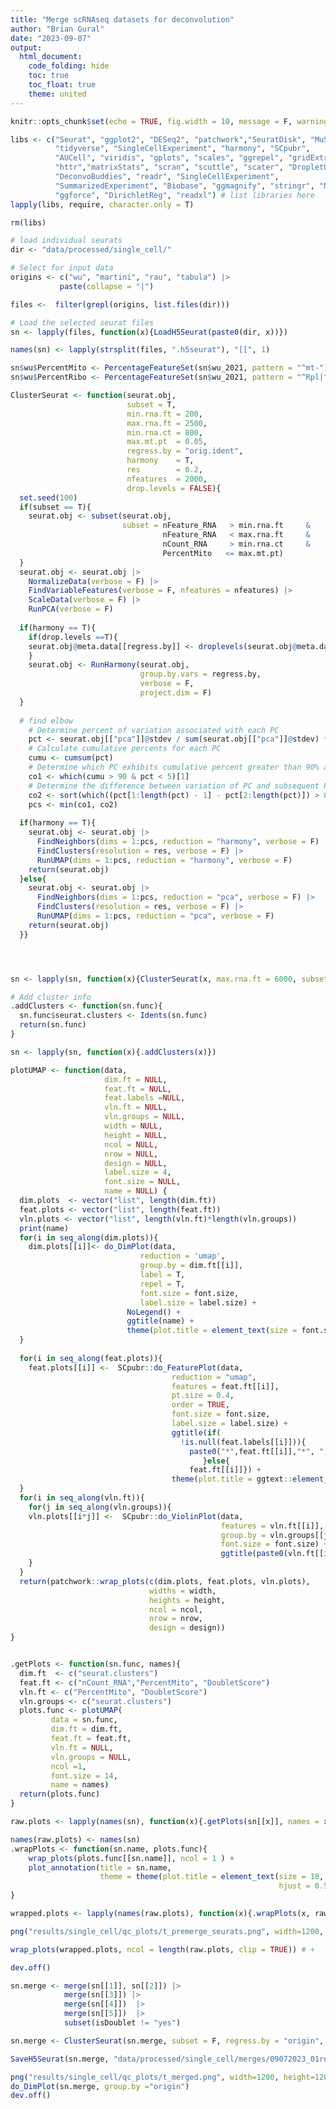 ```yaml
---
title: "Merge scRNAseq datasets for deconvolution"
author: "Brian Gural"
date: "2023-09-07"
output:
  html_document:
    code_folding: hide
    toc: true
    toc_float: true
    theme: united
---
```


```r
knitr::opts_chunk$set(echo = TRUE, fig.width = 10, message = F, warning = F, error = T)
```

```r
libs <- c("Seurat", "ggplot2", "DESeq2", "patchwork","SeuratDisk", "MuSiC", "reshape2",
          "tidyverse", "SingleCellExperiment", "harmony", "SCpubr", 
          "AUCell", "viridis", "gplots", "scales", "ggrepel", "gridExtra", "scCustomize",
          "httr","matrixStats", "scran", "scuttle", "scater", "DropletUtils", "scDblFinder",
          "DeconvoBuddies", "readr", "SingleCellExperiment",
          "SummarizedExperiment", "Biobase", "ggmagnify", "stringr", "MuSiC",
          "ggforce", "DirichletReg", "readxl") # list libraries here
lapply(libs, require, character.only = T)

rm(libs)
```


```r
# load individual seurats
dir <- "data/processed/single_cell/"

# Select for input data
origins <- c("wu", "martini", "rau", "tabula") |>
           paste(collapse = "|") 

files <-  filter(grepl(origins, list.files(dir)))

# Load the selected seurat files
sn <- lapply(files, function(x){LoadH5Seurat(paste0(dir, x))})

names(sn) <- lapply(strsplit(files, ".h5seurat"), "[[", 1)
```

```r
sn$wu$PercentMito <- PercentageFeatureSet(sn$wu_2021, pattern = "^mt-")
sn$wu$PercentRibo <- PercentageFeatureSet(sn$wu_2021, pattern = "^Rpl|^Rps")
```


```r

ClusterSeurat <- function(seurat.obj,
                          subset = T,
                          min.rna.ft = 200,
                          max.rna.ft = 2500,
                          min.rna.ct = 800,
                          max.mt.pt  = 0.05,
                          regress.by = "orig.ident",
                          harmony    = T,
                          res        = 0.2,
                          nfeatures  = 2000,
                          drop.levels = FALSE){
  set.seed(100)
  if(subset == T){
    seurat.obj <- subset(seurat.obj, 
                         subset = nFeature_RNA   > min.rna.ft     & 
                                  nFeature_RNA   < max.rna.ft     &
                                  nCount_RNA     > min.rna.ct     &
                                  PercentMito   <= max.mt.pt)
  }
  seurat.obj <- seurat.obj |>
    NormalizeData(verbose = F) |>
    FindVariableFeatures(verbose = F, nfeatures = nfeatures) |>
    ScaleData(verbose = F) |>
    RunPCA(verbose = F) 
  
  if(harmony == T){
    if(drop.levels ==T){
    seurat.obj@meta.data[[regress.by]] <- droplevels(seurat.obj@meta.data[[regress.by]]) 
    }
    seurat.obj <- RunHarmony(seurat.obj, 
                             group.by.vars = regress.by,
                             verbose = F,
                             project.dim = F)
  }
  
  # find elbow
    # Determine percent of variation associated with each PC
    pct <- seurat.obj[["pca"]]@stdev / sum(seurat.obj[["pca"]]@stdev) * 100
    # Calculate cumulative percents for each PC
    cumu <- cumsum(pct)
    # Determine which PC exhibits cumulative percent greater than 90% and % variation associated with the PC as less than 5
    co1 <- which(cumu > 90 & pct < 5)[1]
    # Determine the difference between variation of PC and subsequent PC
    co2 <- sort(which((pct[1:length(pct) - 1] - pct[2:length(pct)]) > 0.1), decreasing = T)[1] + 1
    pcs <- min(co1, co2)
  
  if(harmony == T){
    seurat.obj <- seurat.obj |>
      FindNeighbors(dims = 1:pcs, reduction = "harmony", verbose = F) |>
      FindClusters(resolution = res, verbose = F) |>
      RunUMAP(dims = 1:pcs, reduction = "harmony", verbose = F)
    return(seurat.obj)
  }else{
    seurat.obj <- seurat.obj |>
      FindNeighbors(dims = 1:pcs, reduction = "pca", verbose = F) |>
      FindClusters(resolution = res, verbose = F) |>
      RunUMAP(dims = 1:pcs, reduction = "pca", verbose = F)
    return(seurat.obj)
  }}




sn <- lapply(sn, function(x){ClusterSeurat(x, max.rna.ft = 6000, subset = T, max.mt.pt = 5, harmony = F)})

# Add cluster info
.addClusters <- function(sn.func){
  sn.func$seurat.clusters <- Idents(sn.func)
  return(sn.func)
}

sn <- lapply(sn, function(x){.addClusters(x)})
```


```r
plotUMAP <- function(data,
                     dim.ft = NULL,
                     feat.ft = NULL,
                     feat.labels =NULL,
                     vln.ft = NULL,
                     vln.groups = NULL,
                     width = NULL,
                     height = NULL,
                     ncol = NULL,
                     nrow = NULL,
                     design = NULL,
                     label.size = 4,
                     font.size = NULL,
                     name = NULL) {
  dim.plots  <- vector("list", length(dim.ft))
  feat.plots <- vector("list", length(feat.ft))
  vln.plots <- vector("list", length(vln.ft)*length(vln.groups))
  print(name)
  for(i in seq_along(dim.plots)){
    dim.plots[[i]]<- do_DimPlot(data, 
                             reduction = 'umap', 
                             group.by = dim.ft[[i]],
                             label = T,
                             repel = T,
                             font.size = font.size,
                             label.size = label.size) + 
                          NoLegend() + 
                          ggtitle(name) +
                          theme(plot.title = element_text(size = font.size*2, hjust = 0.5))
  } 
  
  for(i in seq_along(feat.plots)){
    feat.plots[[i]] <-  SCpubr::do_FeaturePlot(data, 
                                    reduction = "umap", 
                                    features = feat.ft[[i]],
                                    pt.size = 0.4, 
                                    order = TRUE,
                                    font.size = font.size,
                                    label.size = label.size) + 
                                    ggtitle(if(
                                      !is.null(feat.labels[[i]])){
                                        paste0("*",feat.ft[[i]],"*", ", ", feat.labels[[i]])
                                           }else{
                                        feat.ft[[i]]}) +
                                    theme(plot.title = ggtext::element_markdown())
  }
  for(i in seq_along(vln.ft)){
    for(j in seq_along(vln.groups)){
    vln.plots[[i*j]] <-  SCpubr::do_ViolinPlot(data, 
                                               features = vln.ft[[i]], 
                                               group.by = vln.groups[[j]],
                                               font.size = font.size) + 
                                               ggtitle(paste0(vln.ft[[i]], " by ", vln.groups[[j]]))
    }
  }
  return(patchwork::wrap_plots(c(dim.plots, feat.plots, vln.plots), 
                               widths = width,
                               heights = height,
                               ncol = ncol,
                               nrow = nrow,
                               design = design))
}


.getPlots <- function(sn.func, names){
  dim.ft  <- c("seurat.clusters")
  feat.ft <- c("nCount_RNA","PercentMito", "DoubletScore")
  vln.ft <- c("PercentMito", "DoubletScore")
  vln.groups <- c("seurat.clusters")
  plots.func <- plotUMAP(
         data = sn.func,
         dim.ft = dim.ft,
         feat.ft = feat.ft,
         vln.ft = NULL,
         vln.groups = NULL,
         ncol =1,
         font.size = 14,
         name = names)
  return(plots.func)
}

raw.plots <- lapply(names(sn), function(x){.getPlots(sn[[x]], names = x)})

names(raw.plots) <- names(sn)
.wrapPlots <- function(sn.name, plots.func){
    wrap_plots(plots.func[[sn.name]], ncol = 1 ) + 
    plot_annotation(title = sn.name,
                    theme = theme(plot.title = element_text(size = 18,
                                                            hjust = 0.5)))
}

wrapped.plots <- lapply(names(raw.plots), function(x){.wrapPlots(x, raw.plots)})

png("results/single_cell/qc_plots/t_premerge_seurats.png", width=1200, height=1200)

wrap_plots(wrapped.plots, ncol = length(raw.plots, clip = TRUE)) # +

dev.off()

```


```r

sn.merge <- merge(sn[[1]], sn[[2]]) |>
            merge(sn[[3]]) |>
            merge(sn[[4]])  |>
            merge(sn[[5]])  |>
            subset(isDoublet != "yes")

sn.merge <- ClusterSeurat(sn.merge, subset = F, regress.by = "origin", res = 0.1)

SaveH5Seurat(sn.merge, "data/processed/single_cell/merges/09072023_01res")
```

```r
png("results/single_cell/qc_plots/t_merged.png", width=1200, height=1200)
do_DimPlot(sn.merge, group.by ="origin")
dev.off()
```